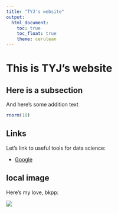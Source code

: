 ```yaml
---
title: "TYJ's website"
output:
  html_document:
    toc: true
    toc_float: true
    theme: cerulean
---
```

# This is TYJ's website


## Here is a subsection

And here's some addition text

```r
rnorm(10)
```

## Links

Let's link to useful tools for data science:

* [Google](https://www.google.com/)

## local image

Here's my love, bkpp:

![](bkpp/3.jpg)
